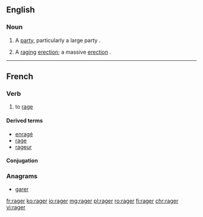==English==

===Noun===
{{en-noun}}

# A [[party]], particularly a large party {{gloss|social event}}.
# {{context|slang|lang=en}} A [[raging]] [[erection]]; a massive [[erection]] {{qualifier|of the penis}}.

----

==French==

===Verb===
{{fr-verb}}

# to [[rage]]

====Derived terms====
* [[enragé]]
* [[rage#French|rage]]
* [[rageur]]

====Conjugation====
{{fr-conj-ger|ra|avoir}}

===Anagrams===
* [[garer#French|garer]]

[[fr:rager]]
[[ko:rager]]
[[io:rager]]
[[mg:rager]]
[[pl:rager]]
[[ro:rager]]
[[fi:rager]]
[[chr:rager]]
[[vi:rager]]